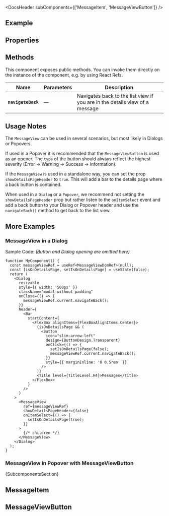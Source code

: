 
<Meta of={ComponentStories} />

<DocsHeader subComponents={['MessageItem', 'MessageViewButton']} />

## Example

<Canvas of={ComponentStories.Default} />

## Properties

<ControlsWithNote of={ComponentStories.Default} />

## Methods

This component exposes public methods. You can invoke them directly on the instance of the component, e.g. by using React Refs.

| Name               | Parameters | Description                                                                 |
| ------------------ | ---------- | --------------------------------------------------------------------------- |
| **`navigateBack`** | —          | Navigates back to the list view if you are in the details view of a message |

## Usage Notes

The `MessageView` can be used in several scenarios, but most likely in Dialogs or Popovers.

If used in a Popover it is recommended that the `MessageViewButton` is used as an opener.
The `type` of the button should always reflect the highest severity (Error -> Warning -> Success -> Information).

If the `MessageView` is used in a standalone way, you can set the prop `showDetailsPageHeader` to `true`.
This will add a bar to the details page where a back button is contained.

When used in a `Dialog` or a `Popover`, we recommend not setting the `showDetailsPageHeader` prop but rather listen
to the `onItemSelect` event and add a back button to your Dialog or Popover header and use the `navigateBack()` method
to get back to the list view.

## More Examples

### MessageView in a Dialog

<Canvas of={ComponentStories.MessageViewInDialog} />

Sample Code: _(Button and Dialog opening are omitted here)_

```tsx
function MyComponent() {
  const messageViewRef = useRef<MessageViewDomRef>(null);
  const [isOnDetailsPage, setIsOnDetailsPage] = useState(false);
  return (
    <Dialog
      resizable
      style={{ width: '500px' }}
      className="modal-without-padding"
      onClose={() => {
        messageViewRef.current.navigateBack();
      }}
      header={
        <Bar
          startContent={
            <FlexBox alignItems={FlexBoxAlignItems.Center}>
              {isOnDetailsPage && (
                <Button
                  icon="slim-arrow-left"
                  design={ButtonDesign.Transparent}
                  onClick={() => {
                    setIsOnDetailsPage(false);
                    messageViewRef.current.navigateBack();
                  }}
                  style={{ marginInline: '0 0.5rem' }}
                />
              )}
              <Title level={TitleLevel.H4}>Messages</Title>
            </FlexBox>
          }
        />
      }
    >
      <MessageView
        ref={messageViewRef}
        showDetailsPageHeader={false}
        onItemSelect={() => {
          setIsOnDetailsPage(true);
        }}
      >
        {/* children */}
      </MessageView>
    </Dialog>
  );
}
```

### MessageView in Popover with MessageViewButton

<Canvas of={ComponentStories.WithMessageViewButton} />

<Markdown>{SubcomponentsSection}</Markdown>

## MessageItem

<Description of={MessageItem} />

<ArgTypesWithNote of={MessageItem} />

## MessageViewButton

<Description of={MessageViewButton} />

<ArgTypesWithNote of={MessageViewButton} />

<Footer />
